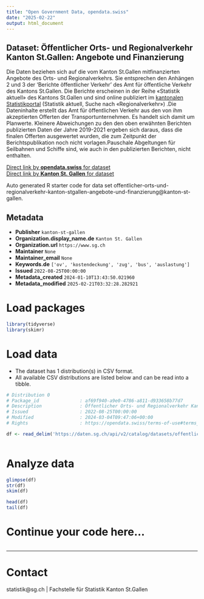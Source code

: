 ```yaml
---
title: "Open Government Data, opendata.swiss"
date: "2025-02-22"
output: html_document
---
```


## Dataset: Öffentlicher Orts- und Regionalverkehr Kanton St.Gallen: Angebote und Finanzierung

Die Daten beziehen sich auf die vom Kanton St.Gallen mitfinanzierten Angebote des Orts- und Regionalverkehrs. Sie entsprechen den Anhängen 2 und 3 der 'Berichte öffentlicher Verkehr' des Amt für öffentliche Verkehr des Kantons St.Gallen. Die Berichte erscheinen in der Reihe «Statistik aktuell» des Kantons St.Gallen und sind online publiziert im [kantonalen Statistikportal](https://www.sg.ch/ueber-den-kanton-st-gallen/statistik/statistikberichte.html) (Statistik aktuell, Suche nach «Regionalverkehr») .Die Dateninhalte erstellt das Amt für öffentlichen Verkehr aus den von ihm akzeptierten Offerten der Transportunternehmen. Es handelt sich damit um Planwerte. Kleinere Abweichungen zu den den oben erwähnten Berichten publizierten Daten der Jahre 2019-2021 ergeben sich daraus, dass die finalen Offerten ausgewertet wurden, die zum Zeitpunkt der Berichtspublikation noch nicht vorlagen.Pauschale Abgeltungen für Seilbahnen und Schiffe sind, wie auch in den publizierten Berichten, nicht enthalten.

[Direct link by **opendata.swiss** for dataset](https://opendata.swiss/de/dataset/offentlicher-orts-und-regionalverkehr-kanton-st-gallen-angebote-und-finanzierung)<br>
[Direct link by **Kanton St. Gallen** for dataset](https://daten.sg.ch/explore/dataset/offentlicher-orts-und-regionalverkehr-kanton-stgallen-angebote-und-finanzierung/)

Auto generated R starter code for data set offentlicher-orts-und-regionalverkehr-kanton-stgallen-angebote-und-finanzierung@kanton-st-gallen.

## Metadata

- **Publisher** `kanton-st-gallen`
- **Organization.display_name.de** `Kanton St. Gallen`
- **Organization.url** `https://www.sg.ch`
- **Maintainer** `None`
- **Maintainer_email** `None`
- **Keywords.de** `['ov', 'kostendeckung', 'zug', 'bus', 'auslastung']`
- **Issued** `2022-08-25T00:00:00`
- **Metadata_created** `2024-01-10T13:43:50.021960`
- **Metadata_modified** `2025-02-21T03:32:28.282921`


# Load packages

```r

library(tidyverse)
library(skimr)

```

# Load data

-   The dataset has 1 distribution(s) in CSV format.
-   All available CSV distributions are listed below and can be read into a tibble.

```r

# Distribution 0
# Package_id               : af69f940-a9e0-4786-a811-d933658b77d7
# Description              : Öffentlicher Orts- und Regionalverkehr Kanton St.Gallen: Angebote und Finanzierung (csv)
# Issued                   : 2022-08-25T00:00:00
# Modified                 : 2024-03-04T09:47:06+00:00
# Rights                   : https://opendata.swiss/terms-of-use#terms_by

df <- read_delim('https://daten.sg.ch/api/v2/catalog/datasets/offentlicher-orts-und-regionalverkehr-kanton-stgallen-angebote-und-finanzierung/exports/csv?use_labels=true')



```

# Analyze data

```r

glimpse(df)
str(df)
skim(df)

head(df)
tail(df)

```

# Continue your code here...

```r

```

------------------------------------------------------------------------

# Contact

statistik@sg.ch | Fachstelle für Statistik Kanton St.Gallen
